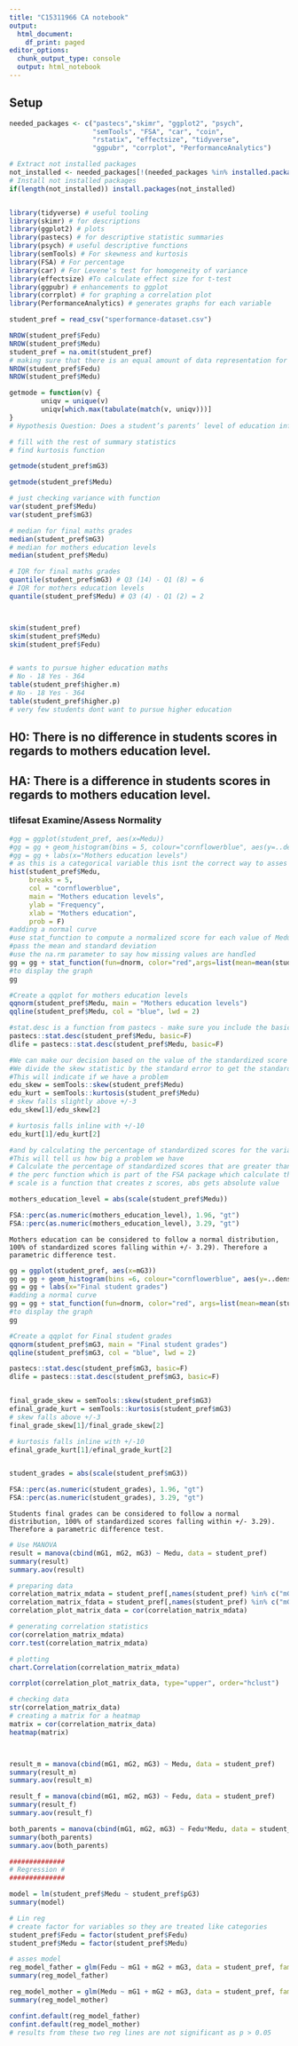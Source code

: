 ```yaml
---
title: "C15311966 CA notebook"
output:
  html_document:
    df_print: paged
editor_options:
  chunk_output_type: console
  output: html_notebook
---
```


## Setup
```r

needed_packages <- c("pastecs","skimr", "ggplot2", "psych",
                     "semTools", "FSA", "car", "coin",
                     "rstatix", "effectsize", "tidyverse",
                     "ggpubr", "corrplot", "PerformanceAnalytics")

# Extract not installed packages
not_installed <- needed_packages[!(needed_packages %in% installed.packages()[ , "Package"])]    
# Install not installed packages
if(length(not_installed)) install.packages(not_installed)


library(tidyverse) # useful tooling
library(skimr) # for descriptions
library(ggplot2) # plots
library(pastecs) # for descriptive statistic summaries
library(psych) # useful descriptive functions
library(semTools) # For skewness and kurtosis
library(FSA) # For percentage
library(car) # For Levene's test for homogeneity of variance 
library(effectsize) #To calculate effect size for t-test
library(ggpubr) # enhancements to ggplot
library(corrplot) # for graphing a correlation plot
library(PerformanceAnalytics) # generates graphs for each variable

student_pref = read_csv("sperformance-dataset.csv")

NROW(student_pref$Fedu)
NROW(student_pref$Medu)
student_pref = na.omit(student_pref)
# making sure that there is an equal amount of data representation for each student
NROW(student_pref$Fedu)
NROW(student_pref$Medu)

getmode = function(v) {
        uniqv = unique(v)
        uniqv[which.max(tabulate(match(v, uniqv)))]
}
# Hypothesis Question: Does a student’s parents’ level of education influence their level of academic achievement?

```

```r
# fill with the rest of summary statistics
# find kurtosis function

getmode(student_pref$mG3)

getmode(student_pref$Medu)

# just checking variance with function
var(student_pref$Medu)
var(student_pref$mG3)

# median for final maths grades
median(student_pref$mG3)
# median for mothers education levels
median(student_pref$Medu)

# IQR for final maths grades
quantile(student_pref$mG3) # Q3 (14) - Q1 (8) = 6
# IQR for mothers education levels
quantile(student_pref$Medu) # Q3 (4) - Q1 (2) = 2



skim(student_pref)
skim(student_pref$Medu)
skim(student_pref$Fedu)


# wants to pursue higher education maths
# No - 18 Yes - 364
table(student_pref$higher.m)
# No - 18 Yes - 364
table(student_pref$higher.p)
# very few students dont want to pursue higher education 

```

## H0: There is no difference in students scores in regards to mothers education level.
## HA: There is a difference in students scores in regards to mothers education level.
### tlifesat Examine/Assess Normality
```r
#gg = ggplot(student_pref, aes(x=Medu))
#gg = gg + geom_histogram(bins = 5, colour="cornflowerblue", aes(y=..density.., fill=..count..))
#gg = gg + labs(x="Mothers education levels")
# as this is a categorical variable this isnt the correct way to asses it
hist(student_pref$Medu,
     breaks = 5,
     col = "cornflowerblue", 
     main = "Mothers education levels", 
     ylab = "Frequency", 
     xlab = "Mothers education",
     prob = F)
#adding a normal curve
#use stat_function to compute a normalized score for each value of Medu
#pass the mean and standard deviation
#use the na.rm parameter to say how missing values are handled
gg = gg + stat_function(fun=dnorm, color="red",args=list(mean=mean(student_pref$Medu, na.rm=TRUE), sd=sd(student_pref$Medu, na.rm=TRUE)))
#to display the graph 
gg

#Create a qqplot for mothers education levels
qqnorm(student_pref$Medu, main = "Mothers education levels")
qqline(student_pref$Medu, col = "blue", lwd = 2)

#stat.desc is a function from pastecs - make sure you include the basic switch=F to ensure you don't get scientific notation
pastecs::stat.desc(student_pref$Medu, basic=F)
dlife = pastecs::stat.desc(student_pref$Medu, basic=F)

#We can make our decision based on the value of the standardized score for skew and kurtosis
#We divide the skew statistic by the standard error to get the standardized score
#This will indicate if we have a problem
edu_skew = semTools::skew(student_pref$Medu)
edu_kurt = semTools::kurtosis(student_pref$Medu)
# skew falls slightly above +/-3 
edu_skew[1]/edu_skew[2]

# kurtosis falls inline with +/-10
edu_kurt[1]/edu_kurt[2]

#and by calculating the percentage of standardized scores for the variable itself that are outside our acceptable range
#This will tell us how big a problem we have
# Calculate the percentage of standardized scores that are greater than 1.96
# the perc function which is part of the FSA package which calculate the percentage that are within a range - you can look for greater than "gt", greater than or equal "geq", "gt", less than or equal "leq",  or less than "lt"),
# scale is a function that creates z scores, abs gets absolute value

mothers_education_level = abs(scale(student_pref$Medu))

FSA::perc(as.numeric(mothers_education_level), 1.96, "gt")
FSA::perc(as.numeric(mothers_education_level), 3.29, "gt")

```
```
Mothers education can be considered to follow a normal distribution, 100% of standardized scores falling within +/- 3.29). Therefore a parametric difference test.
```


```r
gg = ggplot(student_pref, aes(x=mG3))
gg = gg + geom_histogram(bins =6, colour="cornflowerblue", aes(y=..density.., fill=..count..))
gg = gg + labs(x="Final student grades")
#adding a normal curve
gg = gg + stat_function(fun=dnorm, color="red", args=list(mean=mean(student_pref$mG3, na.rm=TRUE), sd=sd(student_pref$mG3, na.rm=TRUE)))
#to display the graph 
gg

#Create a qqplot for Final student grades
qqnorm(student_pref$mG3, main = "Final student grades")
qqline(student_pref$mG3, col = "blue", lwd = 2)

pastecs::stat.desc(student_pref$mG3, basic=F)
dlife = pastecs::stat.desc(student_pref$mG3, basic=F)


final_grade_skew = semTools::skew(student_pref$mG3)
efinal_grade_kurt = semTools::kurtosis(student_pref$mG3)
# skew falls above +/-3 
final_grade_skew[1]/final_grade_skew[2]

# kurtosis falls inline with +/-10
efinal_grade_kurt[1]/efinal_grade_kurt[2]


student_grades = abs(scale(student_pref$mG3))

FSA::perc(as.numeric(student_grades), 1.96, "gt")
FSA::perc(as.numeric(student_grades), 3.29, "gt")

```

```
Students final grades can be considered to follow a normal distribution, 100% of standardized scores falling within +/- 3.29). Therefore a parametric difference test.
```

```r
# Use MANOVA
result = manova(cbind(mG1, mG2, mG3) ~ Medu, data = student_pref)
summary(result)
summary.aov(result)


```

```r
# preparing data
correlation_matrix_mdata = student_pref[,names(student_pref) %in% c("mG1", "mG2", "mG3", "Medu")]
correlation_matrix_fdata = student_pref[,names(student_pref) %in% c("mG1", "mG2", "mG3", "Fedu")]
correlation_plot_matrix_data = cor(correlation_matrix_mdata)

# generating correlation statistics
cor(correlation_matrix_mdata)
corr.test(correlation_matrix_mdata)

# plotting
chart.Correlation(correlation_matrix_mdata)

corrplot(correlation_plot_matrix_data, type="upper", order="hclust")

# checking data
str(correlation_matrix_data)
# creating a matrix for a heatmap
matrix = cor(correlation_matrix_data)
heatmap(matrix)



result_m = manova(cbind(mG1, mG2, mG3) ~ Medu, data = student_pref)
summary(result_m)
summary.aov(result_m)

result_f = manova(cbind(mG1, mG2, mG3) ~ Fedu, data = student_pref)
summary(result_f)
summary.aov(result_f)

both_parents = manova(cbind(mG1, mG2, mG3) ~ Fedu*Medu, data = student_pref)
summary(both_parents)
summary.aov(both_parents)

```

```r
##############
# Regression #
##############

model = lm(student_pref$Medu ~ student_pref$pG3)
summary(model)

# Lin reg
# create factor for variables so they are treated like categories
student_pref$Fedu = factor(student_pref$Fedu)
student_pref$Medu = factor(student_pref$Medu)

# asses model
reg_model_father = glm(Fedu ~ mG1 + mG2 + mG3, data = student_pref, family = "binomial")
summary(reg_model_father)

reg_model_mother = glm(Medu ~ mG1 + mG2 + mG3, data = student_pref, family = "binomial")
summary(reg_model_mother)

confint.default(reg_model_father)
confint.default(reg_model_mother)
# results from these two reg lines are not significant as p > 0.05



```